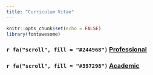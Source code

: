 ```yaml
---
title: "Curriculum Vitae"
---
```


```r
knitr::opts_chunk$set(echo = FALSE)
library(fontawesome)
```


###  `r fa("scroll", fill = "#244968")` [Professional](https://github.com/souzayuri/cv/blob/1df68a54abc8d9b7e14bd78474ff2781fe325687/cv-yuri-souza.pdf)  

### `r fa("scroll", fill = "#397298")` [Academic](https://github.com/souzayuri/cv/blob/1df68a54abc8d9b7e14bd78474ff2781fe325687/YuriSSouza_cv_09-29-2022.pdf)  
 
 